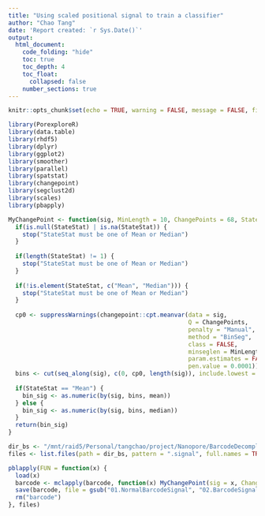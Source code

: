 ```yaml
---
title: "Using scaled positional signal to train a classifier"
author: "Chao Tang"
date: 'Report created: `r Sys.Date()`'
output: 
  html_document: 
    code_folding: "hide"
    toc: true
    toc_depth: 4
    toc_float: 
      collapsed: false
    number_sections: true
---
```


```r
knitr::opts_chunk$set(echo = TRUE, warning = FALSE, message = FALSE, fig.align = 'center')
```

```r
library(PorexploreR)
library(data.table)
library(rhdf5)
library(dplyr)
library(ggplot2)
library(smoother)
library(parallel)
library(spatstat)
library(changepoint)
library(segclust2d)
library(scales)
library(pbapply)
```

```r
MyChangePoint <- function(sig, MinLength = 10, ChangePoints = 68, StateStat = "Mean") {
  if(is.null(StateStat) | is.na(StateStat)) {
    stop("StateStat must be one of Mean or Median")
  }
  
  if(length(StateStat) != 1) {
    stop("StateStat must be one of Mean or Median")
  }
  
  if(!is.element(StateStat, c("Mean", "Median"))) {
    stop("StateStat must be one of Mean or Median")
  }
  
  cp0 <- suppressWarnings(changepoint::cpt.meanvar(data = sig, 
                                                   Q = ChangePoints, 
                                                   penalty = "Manual", 
                                                   method = "BinSeg", 
                                                   class = FALSE, 
                                                   minseglen = MinLength, 
                                                   param.estimates = FALSE, 
                                                   pen.value = 0.0001)) - 0.5
  bins <- cut(seq_along(sig), c(0, cp0, length(sig)), include.lowest = T, labels = FALSE)
  
  if(StateStat == "Mean") {
    bin_sig <- as.numeric(by(sig, bins, mean))
  } else {
    bin_sig <- as.numeric(by(sig, bins, median))
  }
  return(bin_sig)
}
```

```r
dir_bs <- "/mnt/raid5/Personal/tangchao/project/Nanopore/BarcodeDecomplex/analysis/03.BarcodeProcessing/01.NormalBarcodeSignal/20210703"
files <- list.files(path = dir_bs, pattern = ".signal", full.names = TRUE)

pblapply(FUN = function(x) {
  load(x)
  barcode <- mclapply(barcode, function(x) MyChangePoint(sig = x, ChangePoints = 98, MinLength = 10, StateStat = "Mean"), mc.cores = 4)
  save(barcode, file = gsub("01.NormalBarcodeSignal", "02.BarcodeSignalBinExp", x))
  rm("barcode")
}, files)
```
